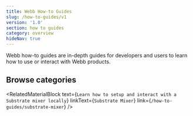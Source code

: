 ```yaml
---
title: Webb How-to Guides
slug: /how-to-guides/v1
version: '1.0'
section: how to guides
category: overview
hideNav: true
---
```


Webb how-to guides are in-depth guides for developers and users to learn how to use or interact with Webb products.

## Browse categories

<RelatedMaterialBlock
  text={`Learn how to setup and interact with a Substrate mixer locally`}
  linkText={`Substrate Mixer`}
  link={`/how-to-guides/substrate-mixer`}
/>